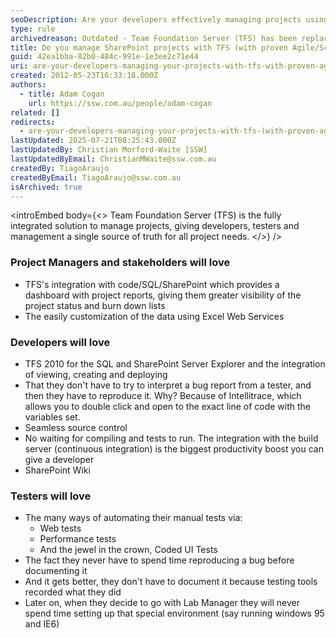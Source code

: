 ```yaml
---
seoDescription: Are your developers effectively managing projects using TFS with proven Agile/Scrum and ALM strategies?
type: rule
archivedreason: Outdated - Team Foundation Server (TFS) has been replaced by Azure DevOps. See https://www.ssw.com.au/rules/rules-to-better-devops/
title: Do you manage SharePoint projects with TFS (with proven Agile/Scrum and ALM Strategies)?
guid: 42ea1bba-82b0-484c-991e-1e3ee2c71e44
uri: are-your-developers-managing-your-projects-with-tfs-with-proven-agile-scrum-and-alm-strategies
created: 2012-05-23T16:33:18.000Z
authors:
  - title: Adam Cogan
    url: https://ssw.com.au/people/adam-cogan
related: []
redirects:
  - are-your-developers-managing-your-projects-with-tfs-(with-proven-agile-scrum-and-alm-strategies)
lastUpdated: 2025-07-21T08:25:43.000Z
lastUpdatedBy: Christian Morford-Waite [SSW]
lastUpdatedByEmail: ChristianMWaite@ssw.com.au
createdBy: TiagoAraujo
createdByEmail: TiagoAraujo@ssw.com.au
isArchived: true
---
```


<introEmbed
  body={<>
Team Foundation Server (TFS) is the fully integrated solution to manage projects, giving developers, testers and management a single source of truth for all project needs.
  </>}
/>
### Project Managers and stakeholders will love

* TFS's integration with code/SQL/SharePoint which provides a dashboard with project reports, giving them greater visibility of the project status and burn down lists
* The easily customization of the data using Excel Web Services

### Developers will love

* TFS 2010 for the SQL and SharePoint Server Explorer and the integration of viewing, creating and deploying
* That they don't have to try to interpret a bug report from a tester, and then they have to reproduce it. Why? Because of Intellitrace, which allows you to double click and open to the exact line of code with the variables set.
* Seamless source control
* No waiting for compiling and tests to run. The integration with the build server (continuous integration) is the biggest productivity boost you can give a developer
* SharePoint Wiki

### Testers will love

* The many ways of automating their manual tests via:
  * Web tests
  * Performance tests
  * And the jewel in the crown, Coded UI Tests
* The fact they never have to spend time reproducing a bug before documenting it
* And it gets better, they don't have to document it because testing tools recorded what they did
* Later on, when they decide to go with Lab Manager they will never spend time setting up that special environment (say running windows 95 and IE6)
